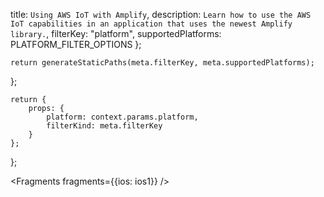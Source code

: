   title: `Using AWS IoT with Amplify`,
  description: `Learn how to use the AWS IoT capabilities in an application that uses the newest Amplify library.`,
  filterKey: "platform",
  supportedPlatforms: PLATFORM_FILTER_OPTIONS
};
      


    return generateStaticPaths(meta.filterKey, meta.supportedPlatforms);
};

    return {
        props: {
            platform: context.params.platform,
            filterKind: meta.filterKey
        }
    };
};


<Fragments fragments={{ios: ios1}} />

